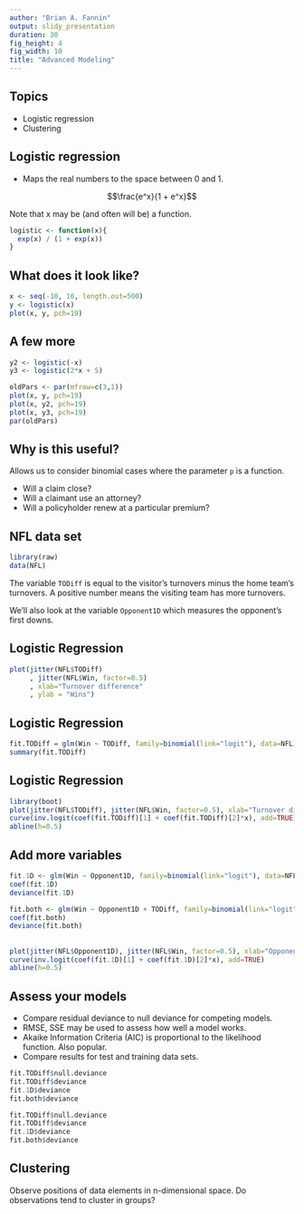 ```yaml
---
author: "Brian A. Fannin"
output: slidy_presentation
duration: 30
fig_height: 4
fig_width: 10
title: "Advanced Modeling"
---
```


## Topics

* Logistic regression
* Clustering

## Logistic regression

* Maps the real numbers to the space between 0 and 1.

$$\frac{e^x}{1 + e^x}$$

Note that x may be (and often will be) a function.

```r
logistic <- function(x){
  exp(x) / (1 + exp(x))
}
```

## What does it look like?
```r
x <- seq(-10, 10, length.out=500)
y <- logistic(x)
plot(x, y, pch=19)
```

## A few more

```r
y2 <- logistic(-x)
y3 <- logistic(2*x + 5)

oldPars <- par(mfrow=c(3,1))
plot(x, y, pch=19)
plot(x, y2, pch=19)
plot(x, y3, pch=19)
par(oldPars)
```

## Why is this useful?

Allows us to consider binomial cases where the parameter `p` is a function.

* Will a claim close?
* Will a claimant use an attorney?
* Will a policyholder renew at a particular premium?

## NFL data set

```r
library(raw)
data(NFL)
```

The variable `TODiff` is equal to the visitor's turnovers minus the home team's turnovers. A positive number means the visiting team has more turnovers.

We'll also look at the variable `Opponent1D` which measures the opponent's first downs.

## Logistic Regression

```r
plot(jitter(NFL$TODiff)
     , jitter(NFL$Win, factor=0.5)
     , xlab="Turnover difference"
     , ylab = "Wins")
```

## Logistic Regression

```r
fit.TODiff = glm(Win ~ TODiff, family=binomial(link="logit"), data=NFL)
summary(fit.TODiff)
```


## Logistic Regression
```r
library(boot)
plot(jitter(NFL$TODiff), jitter(NFL$Win, factor=0.5), xlab="Turnover difference", ylab = "Wins")
curve(inv.logit(coef(fit.TODiff)[1] + coef(fit.TODiff)[2]*x), add=TRUE)
abline(h=0.5)
```

## Add more variables

```r
fit.1D <- glm(Win ~ Opponent1D, family=binomial(link="logit"), data=NFL)
coef(fit.1D)
deviance(fit.1D)

fit.both <- glm(Win ~ Opponent1D + TODiff, family=binomial(link="logit"), data=NFL)
coef(fit.both)
deviance(fit.both)

```

## 

```r
plot(jitter(NFL$Opponent1D), jitter(NFL$Win, factor=0.5), xlab="Opponent first downs", ylab = "Wins")
curve(inv.logit(coef(fit.1D)[1] + coef(fit.1D)[2]*x), add=TRUE)
abline(h=0.5)
```

## Assess your models

* Compare residual deviance to null deviance for competing models. 
* RMSE, SSE may be used to assess how well a model works. 
* Akaike Information Criteria (AIC) is proportional to the likelihood function. Also popular.
* Compare results for test and training data sets.

```r
fit.TODiff$null.deviance
fit.TODiff$deviance
fit.1D$deviance
fit.both$deviance
```

```r
fit.TODiff$null.deviance
fit.TODiff$deviance
fit.1D$deviance
fit.both$deviance
```

## Clustering

Observe positions of data elements in n-dimensional space. Do observations tend to cluster in groups?
